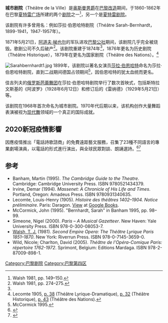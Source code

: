 {{noteTA
|T=zh-cn:城市剧院; zh-tw:市立劇院; 
|1=zh-cn:城市剧院; zh-tw:市立劇院;
}}
{{Infobox theatre
| name        = 城市剧院
| image       = DSC 7199-Theattre-de-la-vil.jpg
| image_size  = 300px
| address     = [[巴黎第八区|巴黎第八区]][[加布利耶勒大道|加布利耶勒大道]]1號
| city        = 巴黎
| capacity    = 1,750（1868年）<ref>''Galignani's New Paris Guide for 1868'', [http://books.google.com/books?id=Xd7PCtU6aIwC&pg=PA470 p. 470].</ref><br />1,600（1874年）<ref name=Almanach1874>''Almanach des Spectacles, année 1874'' [http://books.google.com/books?id=uRUtAAAAMAAJ&pg=PA87 p. 87] {{Wayback|url=http://books.google.com/books?id=uRUtAAAAMAAJ&pg=PA87 |date=20210529224811 }}.</ref>
| type        = 劇院
| opened      = 1862年10月30日<br />1871年5月21日（毁于火灾）<br />1874年11月6日（重新开放）<ref name=Almanach1874/>
| website     =[http://www.theatredelaville-paris.com/ www.theatredelaville-paris.com]
|logo_image=https://www.theatredelaville-paris.com/themes/TheatreTheme/static/img/logo-black.png}}
'''城市剧院'''（Théâtre de la Ville）是[[奥斯曼男爵|奥斯曼男爵]]在[[巴黎改造|巴黎改造]]期间，于1860-1862年在巴黎[[夏特雷广场|夏特雷广场]]所建的两个[[剧院|剧院]]之一<ref>Walsh 1981, pp. 149–150.</ref>，另一个是[[夏特雷剧院|夏特雷剧院]]。

该剧院有许多曾用名：例如莎拉·伯恩哈特剧院（Théâtre Sarah-Bernhardt，1899-1941，1947-1957年）。

1871年5月21日，[[阿道夫·梯也尔|阿道夫·梯也尔]]的军队进攻[[巴黎公社|巴黎公社]]期间，该剧院几乎完全被烧毁。歌剧公司不久后破产<ref>Walsh 1981, pp. 274–275.</ref>。该剧院重建于1874年<ref name=Almanach1874/>，1876年更名为历史剧院（Théâtre Historique），1879年在更名为国家剧院（Théâtre des Nations）。<ref name=EarlyNames>Lecomte 1905, [http://books.google.com/books?id=TKk-AAAAYAAJ&pg=PA38 p. 38] {{Wayback|url=http://books.google.com/books?id=TKk-AAAAYAAJ&pg=PA38 |date=20160507161530 }} (Théâtre Lyrique-Dramatique), [http://books.google.com/books?id=TKk-AAAAYAAJ&pg=PA32 p. 32] (Théâtre Historique), [http://books.google.com/books?id=TKk-AAAAYAAJ&pg=PA43 p. 43] (Théâtre des Nations).</ref> 

[[File:Sarahbernhardt1.jpg|thumb]]
1899年，该剧院以著名女演员[[莎拉·伯恩哈特|莎拉·伯恩哈特]]命名为莎拉·伯恩哈特剧院，直到二战期间德国占领期间<ref>McCormick 1995.</ref>，因伯恩哈特的犹太血统而更名。

佳吉列夫的[[俄罗斯芭蕾舞团|俄罗斯芭蕾舞团]]在莎拉·伯恩哈特剧院举行了数次首映式，包括斯特拉文斯基的《阿波罗》（1928年6月12日）和修订后的《雷纳德》（1929年5月21日）等。

该剧院在1968年首次命名为城市剧院。1970年代后期以来，该机构创作大量舞蹈表演被视为[[现代舞|现代舞]]领域的一个真正的国际成就。

== 2020新冠疫情影響 ==
因應疫情推出「電話詩歌諮商」的免費遠距藝文服務，召集了23種不同語言的專業劇場演員，以電話的形式進行演出，與全球民眾對談、朗誦選詩。<ref>{{Cite web|title=詩歌電話諮商 旅法導演朗讀台灣詩讓法國人神遊|url=https://www.cna.com.tw/news/acul/202012090396.aspx|author=曾婷瑄|date=2020-12-09|publisher=中央通訊社|language=zh-hant|access-date=2022-04-30|archive-date=2022-04-30|archive-url=https://web.archive.org/web/20220430095319/https://www.cna.com.tw/news/acul/202012090396.aspx}}</ref><ref>{{Cite web|title=疫情中的詩歌諮商❷傾聽台法讀詩：林季鋼〈軛〉、任明信〈不去可惜那些〉|url=https://www.verse.com.tw/article/theatrede-la-vliie-consultations-poetiques-2|author=林穎宣|date=2021-07-09|publisher=VERSE|language=zh-hant}}</ref>

==参考==
{{Reflist}}
* Banham, Martin (1995). ''The Cambridge Guide to the Theatre''. Cambridge: Cambridge University Press. ISBN 9780521434379.
* Irvine, Demar (1994). ''Massenet: A Chronicle of His Life and Times''. Portland, Oregon: Amadeus Press. ISBN 9780931340635.
* Lecomte, Louis-Henry (1905). ''Histoire des théâtres 1402–1904. Notice préliminaire''. Paris: Daragon. [http://books.google.com/books?id=TKk-AAAAYAAJ&pg=PP7#v=onepage&q&f=false View]{{Wayback|url=http://books.google.com/books?id=TKk-AAAAYAAJ&pg=PP7#v=onepage&q&f=false |date=20160505050559 }} at [[Google_Books|Google Books]].
* McCormick, John (1995). "Bernhardt, Sarah" in Banham 1995, pp. 98–99.
* Simeone, Nigel (2000). ''Paris – A Musical Gazetteer''. New Haven: Yale University Press. ISBN 978-0-300-08053-7.
* [[Thomas_Joseph_Walsh_(Wexford)|Walsh, T. J.]] (1981). ''Second Empire Opera: The Théâtre Lyrique Paris 1851–1870''. New York: Riverrun Press. ISBN 978-0-7145-3659-0.
* Wild, Nicole; Charlton, David (2005). ''Théâtre de l'Opéra-Comique Paris: répertoire 1762-1972''. Sprimont, Belgium: Editions Mardaga. ISBN 978-2-87009-898-1.
[[Category:巴黎剧院|Category:巴黎剧院]]
[[Category:巴黎第四区|Category:巴黎第四区]]